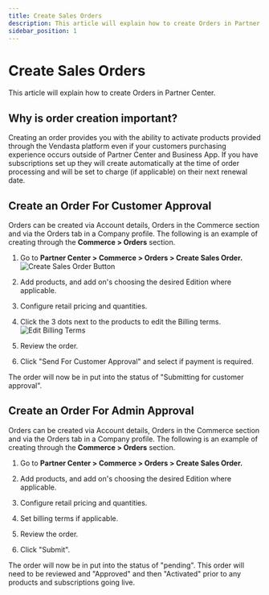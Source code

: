 ```yaml
---
title: Create Sales Orders
description: This article will explain how to create Orders in Partner Center.
sidebar_position: 1
---
```


# Create Sales Orders

This article will explain how to create Orders in Partner Center.

## Why is order creation important?

Creating an order provides you with the ability to activate products provided through the Vendasta platform even if your customers purchasing experience occurs outside of Partner Center and Business App. If you have subscriptions set up they will create automatically at the time of order processing and will be set to charge (if applicable) on their next renewal date.

## Create an Order For Customer Approval

Orders can be created via Account details, Orders in the Commerce section and via the Orders tab in a Company profile. The following is an example of creating through the **Commerce > Orders** section.

1. Go to **Partner Center > Commerce > Orders > Create Sales Order.**
   ![Create Sales Order Button](/img/commerce/orders/create-sales-order-button.png)

2. Add products, and add on's choosing the desired Edition where applicable.

3. Configure retail pricing and quantities.

4. Click the 3 dots next to the products to edit the Billing terms.
   ![Edit Billing Terms](/img/commerce/orders/edit-billing-terms.png)

5. Review the order.

6. Click "Send For Customer Approval" and select if payment is required.

The order will now be in put into the status of "Submitting for customer approval".

## Create an Order For Admin Approval

Orders can be created via Account details, Orders in the Commerce section and via the Orders tab in a Company profile. The following is an example of creating through the **Commerce > Orders** section.

1. Go to **Partner Center > Commerce > Orders > Create Sales Order.**

2. Add products, and add on's choosing the desired Edition where applicable.

3. Configure retail pricing and quantities.

4. Set billing terms if applicable.

5. Review the order.

6. Click "Submit".

The order will now be in put into the status of "pending". This order will need to be reviewed and "Approved" and then "Activated" prior to any products and subscriptions going live.